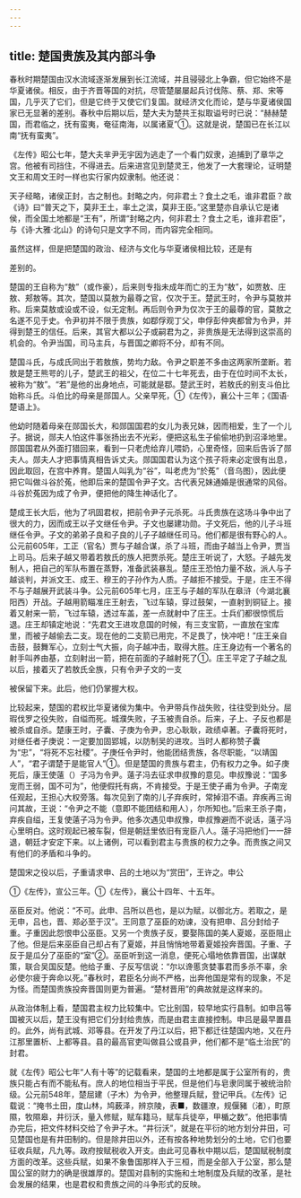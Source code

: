 ```yaml
---
---
---
```

title: 楚国贵族及其内部斗争
---



春秋时期楚国由汉水流域逐渐发展到长江流域，并且骎骎北上争霸，但它始终不是华夏诸侯。相反，由于齐晋等国的对抗，尽管楚屡屡起兵讨伐陈、蔡、郑、宋等国，几乎灭了它们，但是它终于又使它们复国。就经济文化而论，楚与华夏诸侯国家已无显著的差别。春秋中后期以后，楚大夫为楚共王拟取谥号时已说：“赫赫楚国，而君临之，抚有蛮夷，奄征南海，以属诸夏”①。这就是说，楚国已在长江以南“抚有蛮夷”。

《左传》昭公七年，楚大夫芈尹无宇因为逃走了一个看门奴隶，追捕到了章华之宫。他被有司挡住，不得进去。后来进宫见到楚灵王，他发了一大套理论，证明楚文王和周文王时一样也实行家内奴隶制。他还说：

天子经略，诸侯正封，古之制也。封略之内，何非君土？食土之毛，谁非君臣？故《诗》曰“普天之下，莫非王土，率土之滨，莫非王臣。”这里楚亦自承认它是诸侯，而全国土地都是“王有”，所谓“封略之内，何非君土？食土之毛，谁非君臣”，与《诗·大雅·北山》的诗句只是文字不同，而内容完全相同。

虽然这样，但是把楚国的政治、经济与文化与华夏诸侯相比较，还是有

差别的。

楚国的王自称为“敖”（或作豪），后来则专指未成年而亡的王为“敖”，如贾敖、庄敖、郏敖等。其次，楚国以莫敖为最尊之官，仅次于王。楚武王时，令尹与莫敖并称。后来莫敖或设或不设，似无定制。再后则令尹为仅次于王的最尊的官，莫敖之名遂不见于史。令尹初并不限于贵族，如鄀俘观丁父，申俘彭仲爽都曾为令尹，并得到楚王的信任。后来，其官大都以公子或嗣君为之，非贵族是无法得到这崇高的机会的。令尹当国，司马主兵，与晋国之卿将不分，却有不同。

楚国斗氏，与成氏同出于若敖族，势均力敌。令尹之职差不多由这两家所垄断。若敖是楚王熊咢的儿子，楚武王的祖父，在位二十七年死去，由于在位时间不太长，被称为“敖”。“若”是他的出身地点，可能就是鄀。楚武王时，若敖氏的别支斗伯比始称斗氏。斗伯比的母亲是郧国人。父亲早死，①《左传》，襄公十三年；《国语·楚语上》。

他幼时随着母亲在郧国长大，和郧国国君的女儿为表兄妹，因而相爱，生了一个儿子。据说，郧夫人怕这件事张扬出去不光彩，便把这私生子偷偷地扔到沼泽地里。郧国国君从外面打猎回来，看到一只老虎给弃儿喂奶，心里奇怪，回来后告诉了郧夫人。郧夫人才把事情真相告诉丈夫。郧国国君认为这个孩子将来必定很有出息，因此取回，在宫中养育。楚国人叫乳为“谷”，叫老虎为“於菟”（音乌图），因此便把它叫做斗谷於菟，他即后来的楚国令尹子文。古代表兄妹通婚是很通常的风俗。斗谷於菟因为成了令尹，便把他的降生神话化了。

楚成王长大后，他为了巩固君权，把前令尹子元杀死。斗氏贵族在这场斗争中出了很大的力，因而成王以子文继任令尹。子文也屡建功勋。子文死后，他的儿子斗班继任令尹。子文的弟弟子良和子良的儿子子越继任司马。他们都是很有野心的人。公元前605年，工正（官名）贾与子越合谋，杀了斗班，而由子越当上令尹，贾当上司马。后来子越又带着若敖氏的族人把贾杀死。楚庄王听说了，大怒。子越先发制人，把自己的军队布置在蒸野，准备武装暴乱。楚庄王恐怕力量不敌，派人与子越谈判，并派文王、成王、穆王的子孙作为人质。子越拒不接受。于是，庄王不得不与子越展开武装斗争。公元前605年七月，庄王与子越的军队在皋浒（今湖北襄阳西）开战。子越用箭瞄准庄王射去，飞过车辕，穿过鼓架，一直射到铜钲上。接着又射来一箭，飞过车辕，透过车盖，差一点就射中了庄王。士兵们都很惊慌后退。庄王却镇定地说：“先君文王进攻息国的时候，有三支宝箭，一直放在宝库里，而被子越偷去二支。现在他的二支箭已用完，不足畏了，快冲吧！”庄王亲自击鼓，鼓舞军心，立刻士气大振，向子越冲击，取得大胜。庄王身边有一个著名的射手叫养由基，立刻射出一箭，把在前面的子越射死了①。庄王平定了子越之乱以后，接着灭了若敖氏全族，只有令尹子文的一支

被保留下来。此后，他们仍掌握大权。

比较起来，楚国的君权比华夏诸侯为集中。令尹带兵作战失败，往往受到处分。屈瑕伐罗之役失败，自缢而死。城濮失败，子玉被责自杀。后来，子上、子反也都是被杀或自杀。楚康王时，子囊、子庚为令尹，忠心耿耿，政绩卓著。子囊将死时，对继任者子庚说：一定要加固郢城，以防制吴的进攻。当时人都称赞子囊为“忠”，“将死不忘社稷”。子庚任令尹时，他能团结贵族，各尽职能，“以靖国人”，“君子谓楚于是能官人”①。但是楚国的贵族与君主，仍有权力之争。如子庚死后，康王使薳（）子冯为令尹。薳子冯去征求申叔豫的意见。申叔豫说：“国多宠而王弱，国不可为”，他便假托有病，不肯接受。于是王使子甫为令尹。子南宠任观起，王担心大权旁落。每次见到了南的儿子弃疾时，常掉泪不语。弃疾再三询问其故，王说：“令尹之不能（意即不能团结和用人），尔所知也。”后来王杀子南，弃疾自缢，王复使薳子冯为令尹。他多次遇见申叔豫，申叔豫避而不说话，薳子冯心里明白。这时观起已被车裂，但是朝廷里依旧有宠臣八人。薳子冯把他们一一辞退，朝廷才安定下来。以上诸例，可以看到君主与贵族的权力之争。而贵族之间又有他们的矛盾和斗争的。

楚国宋之役以后，子重请求申、吕的土地以为“赏田”，王许之。申公

①《左传》，宣公三年。①《左传》，襄公十四年、十五年。

巫臣反对。他说：“不可。此申、吕所以邑也，是以为赋，以御北方。若取之，是无申，吕也，晋、郑必至于汉”。王同意了巫臣的劝谏，没有把申、吕分封给子重。子重因此怨恨申公巫臣。又另一个贵族子反，要娶陈国的美人夏姬，巫臣阻止了他。但是后来巫臣自己却占有了夏姬，并且悄悄地带着夏姬投奔晋国。子重、子反于是瓜分了巫臣的“室”②。巫臣听到这一消息，便死心塌地依靠晋国，出谋献策，联合吴国反楚。他给子重、子反写信说：“尔以谗慝贪婪事君而多杀不辜，余必使尔疲于奔命以死。”春秋时，君臣名分尚不严格，出奔他国是常有的现象，不足为怪。而楚国贵族投奔晋国则更为普遍。“楚材晋用”的典故就是这样来的。

从政治体制上看，楚国君主权力比较集中。它比别国，较早地实行县制。如申吕等国被灭以后，楚王没有把它们分封给贵族，而是由君主直接控制。申吕是最早置县的。此外，尚有武城、邓等县。在开发了丹江以后，把下都迁往楚国内地，又在丹江那里置析、上都等县。县的最高官吏叫做县公或县尹，他们都不是“临土治民”的封君。

就《左传》昭公七年“人有十等”的记载看来，楚国的土地都是属于公室所有的，贵族只能占有而不能私有。庶人的地位相当于平民，但是他们与皂隶同属于被统治阶级。公元前548年，楚屈建（子木）为令尹，他整理兵赋，登记甲兵。《左传》记载说：“掩书土田，度山林，鸠薮泽，辨京陵，表■，数疆潦，规偃豬（渚），町原隰，牧隰皋，井衍沃，量入修赋，赋车籍马，赋车兵徒卒，甲楯之数”。他把事情办完后，把文件材料交给了令尹子木。“井衍沃”，就是在平衍的地方划分井田，可见楚国也是有井田制的。但是除井田以外，还有按各种地势划分的土地，它们也要征收兵赋，凡九等。政府按赋税收入开支。由此可见春秋中期以后，楚国赋税制度方面的改革。这些兵赋，如果不象鲁国那样入于三桓，而是全部入于公室，那么楚国公室的财力的确是很雄厚的。楚国对县制的实施和土地制度及兵赋的改革，是社会发展的结果，也是君权和贵族之间的斗争形式的反映。